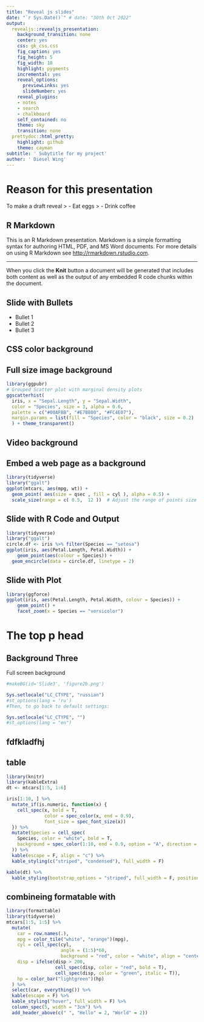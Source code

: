```yaml
---
title: "Reveal js slides"
date: "`r Sys.Date()`" # date: "30th Oct 2022"
output:
  revealjs::revealjs_presentation:
    background_transition: none
    center: yes
    css: gk_css.css
    fig_caption: yes
    fig_height: 5
    fig_width: 10
    highlight: pygments
    incremental: yes
    reveal_options:
      previewLinks: yes
      slideNumber: yes
    reveal_plugins:
    - notes
    - search
    - chalkboard
    self_contained: no
    theme: sky
    transition: none
  prettydoc::html_pretty:
    highlight: github
    theme: cayman
subtitle: ' Subytitle for my project'
auther: ' Diesel Wing'
---
```


<!---
theme specifies the theme to use for the presentation (available themes are "default", "simple", "sky", "beige", "serif", "solarized", "blood", "moon", "night", "black", "league" or "white").

highlight specifies the syntax highlighting style. Supported styles include "default", "tango", "pygments", "kate", "monochrome", "espresso", "zenburn", and "haddock". Pass null to prevent syntax highlighting.

center specifies whether you want to vertically center content on slides (this defaults to false).

smart indicates whether to produce typographically correct output, converting straight quotes to curly quotes, --- to em-dashes, -- to en-dashes, and ... to ellipses. Note that smart is enabled by default.
transition specifies the visual effect when moving between slides. Available transitions are "default", "fade", "slide", "convex", "concave", "zoom" or "none".

background_transition specifies the background transition effect when moving between full page slides. Available transitions are "default", "fade", "slide", "convex", "concave", "zoom" or "none".
You can override the global transition for a specific slide by using the data-transition attribute, for example:

## Use a zoom transition {data-transition="zoom"}

## Use a faster speed {data-transition-speed="fast"}
You can also use different in and out transitions for the same slide, for example:

## Fade in, Slide out {data-transition="slide-in fade-out"}

## Slide in, Fade out {data-transition="fade-in slide-out"}


## CSS color background {data-background=#ff0000}

## Full size image background {data-background="background.jpeg"}

## Video background {data-background-video="background.mp4"}

## Embed a web page as a background {data-background-iframe="https://example.com"}


--->

# Reason for this presentation

To make a draft reveal
> - Eat eggs
> - Drink coffee

## R Markdown

This is an R Markdown presentation. Markdown is a simple formatting syntax for authoring HTML, PDF, and MS Word documents. For more details on using R Markdown see <http://rmarkdown.rstudio.com>.

---

When you click the **Knit** button a document will be generated that includes both content as well as the output of any embedded R code chunks within the document.

## Slide with Bullets

- Bullet 1
- Bullet 2
- Bullet 3

## CSS color background {data-background=#ff0000}

## Full size image background {data-background="figure2b.png"}

```r
library(ggpubr)
# Grouped Scatter plot with marginal density plots
ggscatterhist(
  iris, x = "Sepal.Length", y = "Sepal.Width",
  color = "Species", size = 3, alpha = 0.6,
  palette = c("#00AFBB", "#E7B800", "#FC4E07"),
  margin.params = list(fill = "Species", color = "black", size = 0.2)
  ) + theme_transparent()
```  

## Video background {data-background-video="demo.mp4"}


## Embed a web page as a background {data-background-iframe="https://example.com"}

```r
library(tidyverse)
library("ggalt")
ggplot(mtcars, aes(mpg, wt)) +
  geom_point( aes(size = qsec , fill = cyl ), alpha = 0.5) +
  scale_size(range = c( 0.5,  12 ))  # Adjust the range of points size
```  


## Slide with R Code and Output

```r
library(tidyverse)
library("ggalt")
circle.df <- iris %>% filter(Species == "setosa")
ggplot(iris, aes(Petal.Length, Petal.Width)) +
    geom_point(aes(colour = Species)) + 
  geom_encircle(data = circle.df, linetype = 2)
```

## Slide with Plot

```r
library(ggforce)
ggplot(iris, aes(Petal.Length, Petal.Width, colour = Species)) +
    geom_point() +
    facet_zoom(x = Species == "versicolor")
```

# The top p head

## Background Three {.SlideClass #SlideID3}

Full screen background

```r

#makeBG(id='Slide3', 'figure2b.png')
```

```r
Sys.setlocale("LC_CTYPE", "russian")
#st_options(lang = 'ru')
#Then, to go back to default settings:

Sys.setlocale("LC_CTYPE", "")
#st_options(lang = "en")
```


## fdfkladfhj

## table

```r
library(knitr)
library(kableExtra)
dt <- mtcars[1:5, 1:6]

iris[1:10, ] %>%
  mutate_if(is.numeric, function(x) {
    cell_spec(x, bold = T, 
              color = spec_color(x, end = 0.9),
              font_size = spec_font_size(x))
  }) %>%
  mutate(Species = cell_spec(
    Species, color = "white", bold = T,
    background = spec_color(1:10, end = 0.9, option = "A", direction = -1)
  )) %>%
  kable(escape = F, align = "c") %>%
  kable_styling(c("striped", "condensed"), full_width = F)

kable(dt) %>%
  kable_styling(bootstrap_options = "striped", full_width = F, position = "float_right", font_size = 7)


```

## combineing formatable with 

```r
library(formattable)
library(tidyverse)
mtcars[1:5, 1:5] %>%
  mutate(
    car = row.names(.),
    mpg = color_tile("white", "orange")(mpg),
    cyl = cell_spec(cyl, 
                    angle = (1:5)*60, 
                    background = "red", color = "white", align = "center"),
    disp = ifelse(disp > 200,
                  cell_spec(disp, color = "red", bold = T),
                  cell_spec(disp, color = "green", italic = T)),
    hp = color_bar("lightgreen")(hp)
  ) %>%
  select(car, everything()) %>%
  kable(escape = F) %>%
  kable_styling("hover", full_width = F) %>%
  column_spec(5, width = "3cm") %>%
  add_header_above(c(" ", "Hello" = 2, "World" = 2))
```
